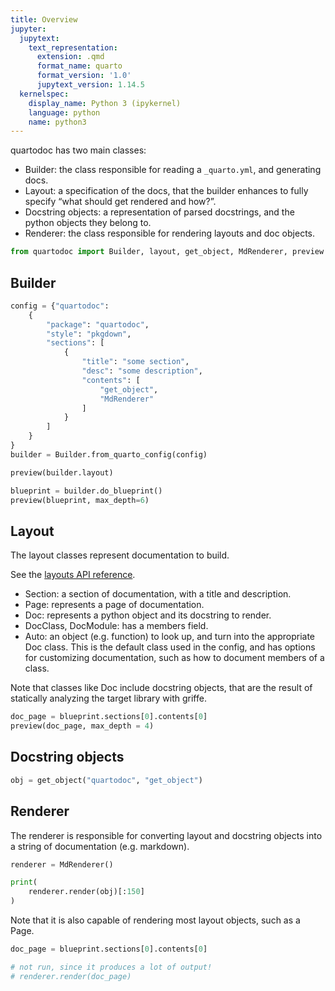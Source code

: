 ```yaml
---
title: Overview
jupyter:
  jupytext:
    text_representation:
      extension: .qmd
      format_name: quarto
      format_version: '1.0'
      jupytext_version: 1.14.5
  kernelspec:
    display_name: Python 3 (ipykernel)
    language: python
    name: python3
---
```


quartodoc has two main classes:

* Builder: the class responsible for reading a `_quarto.yml`, and generating docs.
* Layout: a specification of the docs, that the builder enhances to fully specify "what should get rendered and how?".
* Docstring objects: a representation of parsed docstrings, and the python objects they belong to.
* Renderer: the class responsible for rendering layouts and doc objects.

```python
from quartodoc import Builder, layout, get_object, MdRenderer, preview
```

## Builder

```python
config = {"quartodoc":
    {
        "package": "quartodoc",
        "style": "pkgdown",
        "sections": [
            {
                "title": "some section",
                "desc": "some description",
                "contents": [
                    "get_object",
                    "MdRenderer"
                ]
            }
        ]
    }
}
builder = Builder.from_quarto_config(config)
```

```python
preview(builder.layout)
```

```python
blueprint = builder.do_blueprint()
preview(blueprint, max_depth=6)
```

## Layout

The layout classes represent documentation to build.

See the [layouts API reference](reference/layout.qmd).

* Section: a section of documentation, with a title and description.
* Page: represents a page of documentation.
* Doc: represents a python object and its docstring to render.
* DocClass, DocModule: has a members field.
* Auto: an object (e.g. function) to look up, and turn into the appropriate Doc class.
  This is the default class used in the config, and has options for customizing
  documentation, such as how to document members of a class.

Note that classes like Doc include docstring objects, that are the result of
statically analyzing the target library with griffe.

```python
doc_page = blueprint.sections[0].contents[0]
preview(doc_page, max_depth = 4)
```

## Docstring objects

```python
obj = get_object("quartodoc", "get_object")
```

## Renderer

The renderer is responsible for converting layout and docstring objects into a
string of documentation (e.g. markdown).

```python
renderer = MdRenderer()

print(
    renderer.render(obj)[:150]
)
```

Note that it is also capable of rendering most layout objects, such as a Page.

```python
doc_page = blueprint.sections[0].contents[0]

# not run, since it produces a lot of output!
# renderer.render(doc_page)
```
